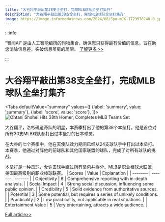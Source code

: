 ```yaml
---
title: "大谷翔平敲出第38支全垒打，完成MLB球队全垒打集齐"
description: "大谷翔平敲出第38支全垒打，完成MLB球队全垒打集齐"
image: https://image.informedainews.com/2024/08/Spo-mJK-1723978240-0.jpg
---
```



:::info

“智闻AI“ 是由人工智能编撰的刊物集合，确保您只获得最有价值的信息，旨在助您消除信息差，突破信息茧房的局限。  [了解更多 >>](/)

:::

# 大谷翔平敲出第38支全垒打，完成MLB球队全垒打集齐


<Tabs
	defaultValue="summary"
	values={[
	{label: 'summary', value: 'summary'},
	{label: 'score', value: 'score'},
]}>
<TabItem value="summary">
<img
  src="https://image.informedainews.com/2024/08/Spo-mJK-1723978240-0.jpg"
  alt="Ohtani Shohei Hits 38th Homer, Completes MLB Teams Set"
/>



大谷翔平，洛杉矶道奇队的明星，本赛季打出了他的第38个本垒打。他是首位对所有30支MLB球队都打出过本垒打的日本球员。

在大谷的七个赛季中，他在天使队效力期间已经从24支球队手中打出过本垒打。本赛季，他通过对阵他的前球队和其他国家联盟的球队，完成了对所有球队的挑战。

本垒打是一种击球，允许击球手绕过所有垒包并得分。MLB是职业棒球大联盟，美国最高级别的职业棒球联赛。
</TabItem>
<TabItem value="score">
	| Scores     | Value   | Explanation |
	| -------- | ------- | ------- |
	| Objectivity  | 6    | Comprehensive reporting with in-depth analysis.    |
	| Social Impact | 4     | Strong social discussion, influencing some public opinion.    |
	| Credibility    | 5    | Solid evidence from authoritative sources.    |
	| Potential    | 3    | Some potential, but requires a series of unlikely conditions.    |
	| Practicality    | 2    | Low practicality, not applicable in real situations.    |
	| Entertainment Value    | 5    | Very entertaining, attracts a wide audience.    |
</TabItem>
</Tabs>

[Full article>>](https://www3.nhk.or.jp/nhkworld/en/news/20240818_11/)
